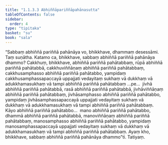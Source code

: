 ```yaml
---
title: "1.1.3.3 Abhiññāpariññāpahānasutta"
tableOfContents: false
sidebar:
  order: 4
type: "tipitaka"
basket: "su"
book: "sala"
---
```



<DynamicBreadcrumb />

<Division number="25" book="sala" bookNo="13" page="248">

<Paragraph number="67" book="sala">
“Sabbaṃ abhiññā pariññā pahānāya vo, bhikkhave, dhammaṃ desessāmi. Taṃ suṇātha. Katamo ca, bhikkhave, sabbaṃ abhiññā pariññā pahānāya dhammo? Cakkhuṃ, bhikkhave, abhiññā pariññā pahātabbaṃ, rūpā abhiññā pariññā pahātabbā, cakkhuviññāṇaṃ abhiññā pariññā pahātabbaṃ, cakkhusamphasso abhiññā pariññā pahātabbo, yampidaṃ cakkhusamphassapaccayā uppajjati vedayitaṃ sukhaṃ vā dukkhaṃ vā adukkhamasukhaṃ vā tampi abhiññā pariññā pahātabbaṃ …pe…  jivhā abhiññā pariññā pahātabbā, rasā abhiññā pariññā pahātabbā, jivhāviññāṇaṃ abhiññā pariññā pahātabbaṃ, jivhāsamphasso abhiññā pariññā pahātabbo, yampidaṃ jivhāsamphassapaccayā uppajjati vedayitaṃ sukhaṃ vā dukkhaṃ vā adukkhamasukhaṃ vā tampi abhiññā pariññā pahātabbaṃ. Kāyo abhiññā pariññā pahātabbo…  mano abhiññā pariññā pahātabbo, dhammā abhiññā pariññā pahātabbā, manoviññāṇaṃ abhiññā pariññā pahātabbaṃ, manosamphasso abhiññā pariññā pahātabbo, yampidaṃ manosamphassapaccayā uppajjati vedayitaṃ sukhaṃ vā dukkhaṃ vā adukkhamasukhaṃ vā tampi abhiññā pariññā pahātabbaṃ. Ayaṃ kho, bhikkhave, sabbaṃ abhiññā pariññā pahānāya dhammo”ti.

</Paragraph>
</Division>

<Paragraph number="68" type="center" book="sala">
Tatiyaṃ.
</Paragraph>
